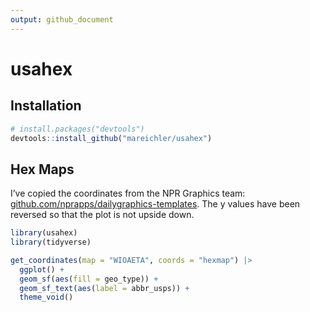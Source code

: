 ```yaml
---
output: github_document
---
```


# usahex


## Installation 

```r
# install.packages("devtools")
devtools::install_github("mareichler/usahex")
```

## Hex Maps 

I've copied the coordinates from the NPR Graphics team: [github.com/nprapps/dailygraphics-templates](https://github.com/nprapps/dailygraphics-templates/blob/129967a4ae36f14cf299f434f9814f7314a00cde/state_grid_map/index.html#L50-L110). The y values have been reversed so that the plot is not upside down. 

```r
library(usahex)
library(tidyverse)
```


```r
get_coordinates(map = "WIOAETA", coords = "hexmap") |> 
  ggplot() + 
  geom_sf(aes(fill = geo_type)) + 
  geom_sf_text(aes(label = abbr_usps)) + 
  theme_void()
```

